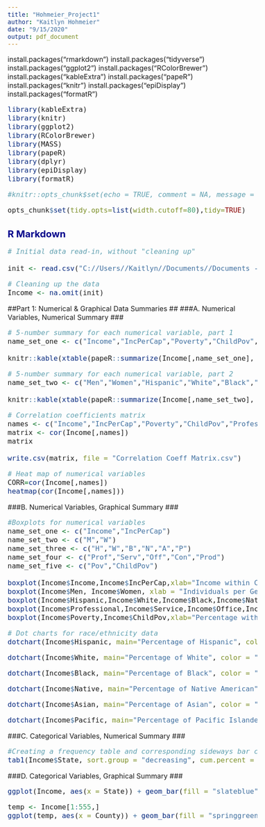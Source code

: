 ---
title: "Hohmeier_Project1"
author: "Kaitlyn Hohmeier"
date: "9/15/2020"
output: pdf_document
---
  <style type="text/css">
  
  body{ /* Normal  */
      font-size: 16px;
  }
td {  /* Table  */
    font-size: 8px;
}
h1.title {
  font-size: 38px;
  color: DarkRed;
}
h1 { /* Header 1 */
    font-size: 28px;
  color: DarkBlue;
}
h2 { /* Header 2 */
    font-size: 22px;
  color: DarkBlue;
}
h3 { /* Header 3 */
    font-size: 18px;
  font-family: "Times New Roman", Times, serif;
  color: DarkBlue;
}
code.r{ /* Code block */
    font-size: 16px;
}
pre { /* Code block - determines code spacing between lines */
    font-size: 16px;
}
</style>

install.packages("rmarkdown")
install.packages("tidyverse")
install.packages("ggplot2")
install.packages("RColorBrewer")
install.packages("kableExtra")
install.packages("papeR")
install.packages("knitr")
install.packages("epiDisplay")
install.packages("formatR")

```{r}
library(kableExtra)
library(knitr)
library(ggplot2)
library(RColorBrewer)
library(MASS)
library(papeR)
library(dplyr)
library(epiDisplay)
library(formatR)
```


```{r setup, include=FALSE}
#knitr::opts_chunk$set(echo = TRUE, comment = NA, message = FALSE)
```

```{r, echo = F}
opts_chunk$set(tidy.opts=list(width.cutoff=80),tidy=TRUE)
```
## R Markdown ##

```{r}
# Initial data read-in, without "cleaning up"

init <- read.csv("C://Users//Kaitlyn//Documents//Documents - Old Laptop//College Work//3rd year Junior//Semester 1//STT 450//Project//US Census Data Sets//acs2015_census_tract_data.csv")
```

```{r}
# Cleaning up the data
Income <- na.omit(init)
```

##Part 1: Numerical & Graphical Data Summaries ##
###A. Numerical Variables, Numerical Summary ###

```{r}
# 5-number summary for each numerical variable, part 1
name_set_one <- c("Income","IncPerCap","Poverty","ChildPov","Professional","Service","Office","Construction","Production")

knitr::kable(xtable(papeR::summarize(Income[,name_set_one], type="numeric", caption = "Data Summary for Numerical Variables in Income Dataset")))

```
```{r}
# 5-number summary for each numerical variable, part 2
name_set_two <- c("Men","Women","Hispanic","White","Black","Native","Asian","Pacific")

knitr::kable(xtable(papeR::summarize(Income[,name_set_two], type="numeric", caption = "Data Summary for Numerical Variables in Income Dataset")))

```

```{r}
# Correlation coefficients matrix
names <- c("Income","IncPerCap","Poverty","ChildPov","Professional","Service","Office","Construction","Production","Men","Women","Hispanic","White","Black","Native","Asian","Pacific")
matrix <- cor(Income[,names])
matrix

write.csv(matrix, file = "Correlation Coeff Matrix.csv")
```


```{r, fig.height=6}
# Heat map of numerical variables
CORR=cor(Income[,names])
heatmap(cor(Income[,names]))
```
###B. Numerical Variables, Graphical Summary ###

```{r}
#Boxplots for numerical variables
name_set_one <- c("Income","IncPerCap")
name_set_two <- c("M","W")
name_set_three <- c("H","W","B","N","A","P")
name_set_four <- c("Prof","Serv","Off","Con","Prod")
name_set_five <- c("Pov","ChildPov")

boxplot(Income$Income,Income$IncPerCap,xlab="Income within Census Tract",names=name_set_one,col="forestgreen",horizontal = T)
boxplot(Income$Men, Income$Women, xlab = "Individuals per Gender within Census Tract", names = name_set_two, col="darkgreen", horizontal = T)
boxplot(Income$Hispanic,Income$White,Income$Black,Income$Native,Income$Asian,Income$Pacific, xlab="Percentage within Census Tract", names = name_set_three, col="darkorange", horizontal = T)
boxplot(Income$Professional,Income$Service,Income$Office,Income$Construction,Income$Production, xlab="Percentage within Census Tract", names = name_set_four, col="darkkhaki", horizontal = T)
boxplot(Income$Poverty,Income$ChildPov,xlab="Percentage within Census Tract",names=name_set_five,col="darksalmon",horizontal = T)
```

```{r}
# Dot charts for race/ethnicity data
dotchart(Income$Hispanic, main="Percentage of Hispanic", color = "cadetblue1")

```

```{r}
dotchart(Income$White, main="Percentage of White", color = "lightcoral")
```


```{r}
dotchart(Income$Black, main="Percentage of Black", color = "gold")
```

```{r}
dotchart(Income$Native, main="Percentage of Native American", color = "darkseagreen")
```


```{r}
dotchart(Income$Asian, main="Percentage of Asian", color = "darkorange")
```

```{r}
dotchart(Income$Pacific, main="Percentage of Pacific Islander", color = "darkblue")
```


###C. Categorical Variables, Numerical Summary ###

```{r, fig.height=10,fig.width=6}
#Creating a frequency table and corresponding sideways bar chart for number of census tracts in each state, arranged in descending order
tab1(Income$State, sort.group = "decreasing", cum.percent = TRUE, bar.values = "None", xlab = "Number of Census Tracts", cex.names = 0.6, cex=0.6, cex.main = 0.8, main = "Number of Census Tracts Per State",col=brewer.pal(11,"PRGn"))
```

###D. Categorical Variables, Graphical Summary ###


```{r}
ggplot(Income, aes(x = State)) + geom_bar(fill = "slateblue", width = 0.7) + xlab("State") + ylab("Number of Observations") + theme(axis.text.x = element_text(angle = 90))
```

```{r}
temp <- Income[1:555,]
ggplot(temp, aes(x = County)) + geom_bar(fill = "springgreen4", width = 0.7) + xlab("County") + ylab("Number of Observations") + theme(axis.text.x = element_text(angle = 90))
```































